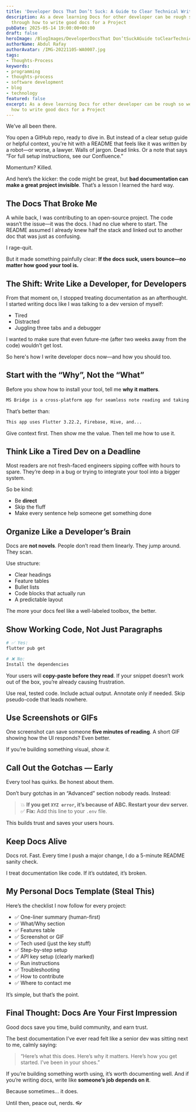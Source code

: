 ```yaml
---
title: 'Developer Docs That Don’t Suck: A Guide to Clear Technical Writing'
description: As a deve learning Docs for other developer can be rough so we will go
  through how to write good docs for a Project
pubDate: 2025-05-14 19:00:00+00:00
draft: false
heroImage: /BlogImages/DeveloperDocsThat Don’tSuckAGuide toClearTechnical Writing.webp
authorName: Abdul Rafay
authorAvatar: /IMG-20221105-WA0007.jpg
tags:
- Thoughts-Process
keywords:
- programming
- thoughts-process
- software development
- blog
- technology
featured: false
excerpt: As a deve learning Docs for other developer can be rough so we will go through
  how to write good docs for a Project
---
```

We’ve all been there.

You open a GitHub repo, ready to dive in. But instead of a clear setup guide or helpful context, you're hit with a README that feels like it was written by a robot—or worse, a lawyer. Walls of jargon. Dead links. Or a note that says “For full setup instructions, see our Confluence.”

Momentum? Killed.

And here’s the kicker: the code might be great, but **bad documentation can make a great project invisible**. That’s a lesson I learned the hard way.

## The Docs That Broke Me

A while back, I was contributing to an open-source project. The code wasn’t the issue—it was the docs. I had no clue where to start. The README assumed I already knew half the stack and linked out to another doc that was just as confusing.

I rage-quit.

But it made something painfully clear:
**If the docs suck, users bounce—no matter how good your tool is.**

## The Shift: Write Like a Developer, for Developers

From that moment on, I stopped treating documentation as an afterthought. I started writing docs like I was talking to a dev version of myself:

* Tired
* Distracted
* Juggling three tabs and a debugger

I wanted to make sure that even future-me (after two weeks away from the code) wouldn’t get lost.

So here's how I write developer docs now—and how you should too.

## Start with the “Why”, Not the “What”

Before you show how to install your tool, tell me **why it matters**.

```md
MS Bridge is a cross-platform app for seamless note reading and taking.
```

That’s better than:

```md
This app uses Flutter 3.22.2, Firebase, Hive, and...
```

Give context first. Then show me the value. Then tell me how to use it.

## Think Like a Tired Dev on a Deadline

Most readers are not fresh-faced engineers sipping coffee with hours to spare. They’re deep in a bug or trying to integrate your tool into a bigger system.

So be kind:

* Be **direct**
* Skip the fluff
* Make every sentence help someone get something done

## Organize Like a Developer’s Brain

Docs are **not novels**. People don’t read them linearly. They jump around. They scan.

Use structure:

* Clear headings
* Feature tables
* Bullet lists
* Code blocks that actually run
* A predictable layout

The more your docs feel like a well-labeled toolbox, the better.

## Show Working Code, Not Just Paragraphs

```bash
# ✅ Yes:
flutter pub get
```

```bash
# ❌ No:
Install the dependencies
```

Your users will **copy-paste before they read**. If your snippet doesn’t work out of the box, you’re already causing frustration.

Use real, tested code. Include actual output. Annotate only if needed. Skip pseudo-code that leads nowhere.

## Use Screenshots or GIFs

One screenshot can save someone **five minutes of reading**. A short GIF showing how the UI responds? Even better.

If you’re building something visual, *show it.*

## Call Out the Gotchas — Early

Every tool has quirks. Be honest about them.

Don’t bury gotchas in an “Advanced” section nobody reads. Instead:

> 💥 **If you get `XYZ error`, it’s because of ABC. Restart your dev server.**
> ✅ **Fix:** Add this line to your `.env` file.

This builds trust and saves your users hours.

## Keep Docs Alive

Docs rot. Fast. Every time I push a major change, I do a 5-minute README sanity check.

I treat documentation like code. If it’s outdated, it’s broken.

## My Personal Docs Template (Steal This)

Here’s the checklist I now follow for every project:

* ✅ One-liner summary (human-first)
* ✅ What/Why section
* ✅ Features table
* ✅ Screenshot or GIF
* ✅ Tech used (just the key stuff)
* ✅ Step-by-step setup
* ✅ API key setup (clearly marked)
* ✅ Run instructions
* ✅ Troubleshooting
* ✅ How to contribute
* ✅ Where to contact me

It’s simple, but that’s the point.

## Final Thought: Docs Are Your First Impression

Good docs save you time, build community, and earn trust.

The best documentation I’ve ever read felt like a senior dev was sitting next to me, calmly saying:

> “Here’s what this does. Here’s why it matters. Here’s how you get started. I’ve been in your shoes.”

If you’re building something worth using, it’s worth documenting well.
And if you’re writing docs, write like **someone’s job depends on it**.

Because sometimes… it does.

Until then, peace out, nerds. 👓
